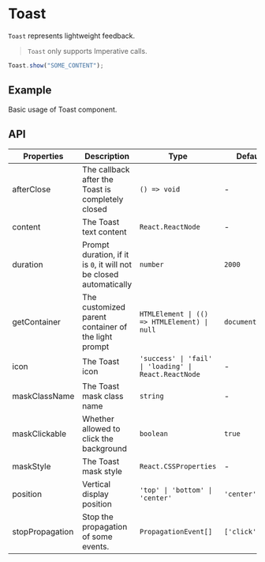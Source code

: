 # Toast

`Toast` represents lightweight feedback.

> `Toast` only supports Imperative calls.

```jsx
Toast.show("SOME_CONTENT");
```

## Example

Basic usage of Toast component.

<Demo src="../../components/toast/demo/Example.tsx" />

## API

| Properties | Description | Type | Default |
|------------|-------------|------|---------|
| afterClose      | The callback after the Toast is completely closed                  | `() => void`                                          | -               |
| content         | The Toast text content                                             | `React.ReactNode`                                     | -               |
| duration        | Prompt duration, if it is `0`, it will not be closed automatically | `number`                                              | `2000`          |
| getContainer    | The customized parent container of the light prompt                | `HTMLElement \| (() => HTMLElement) \| null`          | `document.body` |
| icon            | The Toast icon                                                     | `'success' \| 'fail' \| 'loading' \| React.ReactNode` | -               |
| maskClassName   | The Toast mask class name                                          | `string`                                              | -               |
| maskClickable   | Whether allowed to click the background                            | `boolean`                                             | `true`          |
| maskStyle       | The Toast mask style                                               | `React.CSSProperties`                                 | -               |
| position        | Vertical display position                                          | `'top' \| 'bottom' \| 'center'`                       | `'center'`      |
| stopPropagation | Stop the propagation of some events.                               | `PropagationEvent[]`                                  | `['click']`     |
